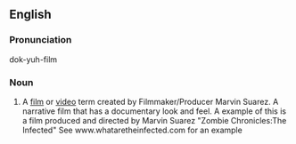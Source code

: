 ==English==

===Pronunciation===
dok-yuh-film

===Noun===
{{en-noun}}

# A [[film]] or [[video]] term created by Filmmaker/Producer Marvin Suarez.  A narrative film that has a documentary look and feel.  A example of this is a film produced and directed by Marvin Suarez "Zombie Chronicles:The Infected" See www.whataretheinfected.com for an example